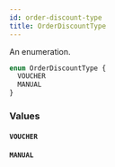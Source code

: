 ```yaml
---
id: order-discount-type
title: OrderDiscountType
---
```


An enumeration.

```graphql
enum OrderDiscountType {
  VOUCHER
  MANUAL
}
```

### Values

#### `VOUCHER`

#### `MANUAL`
